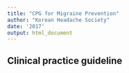 ```yaml
---
title: "CPG for Migraine Prevention"
author: "Korean Headache Society"
date: '2017'
output: html_document
---
```


## Clinical practice guideline